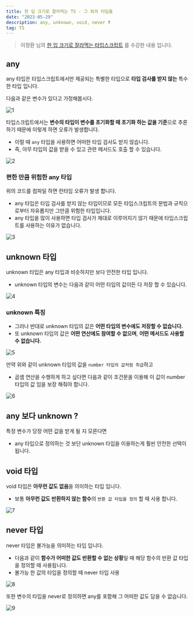 ```yaml
---
title: 한 입 크기로 잘라먹는 TS - 그 외의 타입들
date: "2023-05-29"
description: any, unknown, void, never ❓
tag: TS
---
```


> 이정환 님의 [한 입 크기로 잘라먹는 타입스크립트](https://www.inflearn.com/course/%ED%95%9C%EC%9E%85-%ED%81%AC%EA%B8%B0-%ED%83%80%EC%9E%85%EC%8A%A4%ED%81%AC%EB%A6%BD%ED%8A%B8/) 를 수강한 내용 입니다.

## any

any 타입은 타입스크립트에서만 제공되는 특별한 타입으로 **타입 검사를 받지 않는** 특수한 타입 입니다.

다음과 같은 변수가 있다고 가정해봅시다.

![1](https://github.com/Choi-HyunHo/hyunho-gatsby-blog/assets/87301268/195d99fb-afc1-49bb-b19d-80660225eba7)

타입스크립트에서는 **변수의 타입이 변수를 초기화할 때 초기화 하는 값을 기준**으로 추론하기 때문에 이렇게 하면 오류가 발생합니다.

-   이럴 때 `any` 타입을 사용하면 어떠한 타입 검사도 받지 않습니다.
-   즉, 아무 타입의 값을 받을 수 있고 관련 메서드도 호출 할 수 있습니다.

![2](https://github.com/Choi-HyunHo/hyunho-gatsby-blog/assets/87301268/01a1d334-d03e-4ff0-a27b-dc9b94b6dc04)

### 편한 만큼 위험한 any 타입

위의 코드를 컴파일 하면 런타임 오류가 발생 합니다.

-   any 타입은 타입 검사를 받지 않는 타입이므로 모든 타입스크립트의 문법과 규칙으로부터 자유롭지만 그만큼 위험한 타입입니다.
-   any 타입을 많이 사용하면 타입 검사가 제대로 이루어지기 않기 때문에 타입스크립트를 사용하는 이유가 없습니다.

![3](https://github.com/Choi-HyunHo/hyunho-gatsby-blog/assets/87301268/cfec4f2c-d9c0-400a-ac8e-c34a675e108f)

## unknown 타입

unknown 타입은 any 타입과 비슷하지만 보다 안전한 타입 입니다.

-   unknown 타입의 변수는 다음과 같이 어떤 타입의 값이든 다 저장 할 수 있습니다.

![4](https://github.com/Choi-HyunHo/hyunho-gatsby-blog/assets/87301268/370c1a4b-f811-4c55-9b09-3ed8c28bc4d5)

### unknown 특징

-   그러나 반대로 unknown 타입의 값은 **어떤 타입의 변수에도 저장할 수 없습니다.**
-   또 unknown 타입의 값은 **어떤 연산에도 참여할 수 없으며**, **어떤 메서드도 사용할 수 없습니다.**

![5](https://github.com/Choi-HyunHo/hyunho-gatsby-blog/assets/87301268/92ef1e37-f3a6-46c9-a390-740b44b07801)

만약 위와 같이 unknown 타입의 값을 `number 타입의 값처럼 취급`하고

-   곱셈 연산을 수행하게 하고 싶다면 다음과 같이 조건문을 이용해 이 값이 number 타입의 값 임을 보장 해줘야 합니다.

![6](https://github.com/Choi-HyunHo/hyunho-gatsby-blog/assets/87301268/11856820-a339-4212-8ecf-9ca6bafd7da0)

## any 보다 unknown ?

특정 변수가 당장 어떤 값을 받게 될 지 모른다면

-   any 타입으로 정의하는 것 보단 unknown 타입을 이용하는게 훨씬 안전한 선택이 됩니다.

## void 타입

void 타입은 **아무런 값도 없음**을 의미하는 타입 입니다.

-   보통 **아무런 값도 반환하지 않는 함수**의 `반환 값 타입을 정의` 할 때 사용 합니다.

![7](https://github.com/Choi-HyunHo/hyunho-gatsby-blog/assets/87301268/c5b2a0a2-1ed3-4b7d-8c52-03b8bc4ee667)

## never 타입

never 타입은 불가능을 의미하는 타입 입니다.

-   다음과 같이 **함수가 어떠한 값도 반환할 수 없는 상황**일 때 해당 함수의 반환 값 타입을 정의할 때 사용됩니다.
-   불가능 한 값의 타입을 정의할 때 never 타입 사용

![8](https://github.com/Choi-HyunHo/hyunho-gatsby-blog/assets/87301268/dba9707c-ee30-4bf3-8342-5b53afbf88e0)

또한 변수의 타입을 never로 정의하면 any를 포함해 그 어떠한 값도 담을 수 없습니다.

![9](https://github.com/Choi-HyunHo/hyunho-gatsby-blog/assets/87301268/1adc89a3-8e8b-44f0-a4af-b0a70ed24f25)
